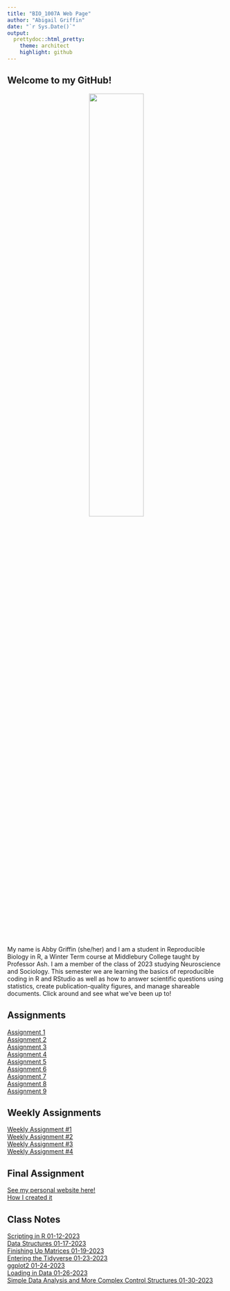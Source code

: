```yaml
---
title: "BIO_1007A Web Page"
author: "Abigail Griffin"
date: "`r Sys.Date()`"
output:
  prettydoc::html_pretty:
    theme: architect
    highlight: github
---
```


## Welcome to my GitHub!
<center>
![](images/indexpics/penny.jpeg){width=50%}  
</center>

My name is Abby Griffin (she/her) and I am a student in Reproducible Biology in R, a Winter Term course at Middlebury College taught by Professor Ash. I am a member of the class of 2023 studying Neuroscience and Sociology. This semester we are learning the basics of reproducible coding in R and RStudio as well as how to answer scientific questions using statistics, create publication-quality figures, and manage shareable documents. Click around and see what we've been up to!

## Assignments
[Assignment 1](Assignment1.html)   
[Assignment 2](Assignment2.html)     
[Assignment 3](Assignment3.html)   
[Assignment 4](Assignment4.html)    
[Assignment 5](Assignment5.html)  
[Assignment 6](Assignment6.html)  
[Assignment 7](Assignment7.html)  
[Assignment 8](Assignment8.html)  
[Assignment 9](Assignment9.html)    

## Weekly Assignments  
[Weekly Assignment #1](WeeklyAssignment1.html)  
[Weekly Assignment #2](WeeklyAssignment2.html)  
[Weekly Assignment #3](WeeklyAssignment3.html)   
[Weekly Assignment #4](WeeklyAssignment4.html)    

## Final Assignment
[See my personal website here!](https://abbygriffin4.github.io)    
[How I created it](FinalProj.html)    

## Class Notes
[Scripting in R 01-12-2023](2023-01-12-Scripting-in-R.R)    
[Data Structures 01-17-2023](2023-01-17-Data-Structures.R)  
[Finishing Up Matrices 01-19-2023](2023-01-19-Finishing-Up-Matrices.R)  
[Entering the Tidyverse 01-23-2023](2023-01-23-Entering-The-tidyverse.html)  
[ggplot2 01-24-2023](2023-01-24-ggplot2.html)  
[Loading in Data 01-26-2023](2023-01-26-Loading-in-data.html)   
[Simple Data Analysis and More Complex Control Structures 01-30-2023](2023-01-30-Simple-Data-Analysis-etc.html)     